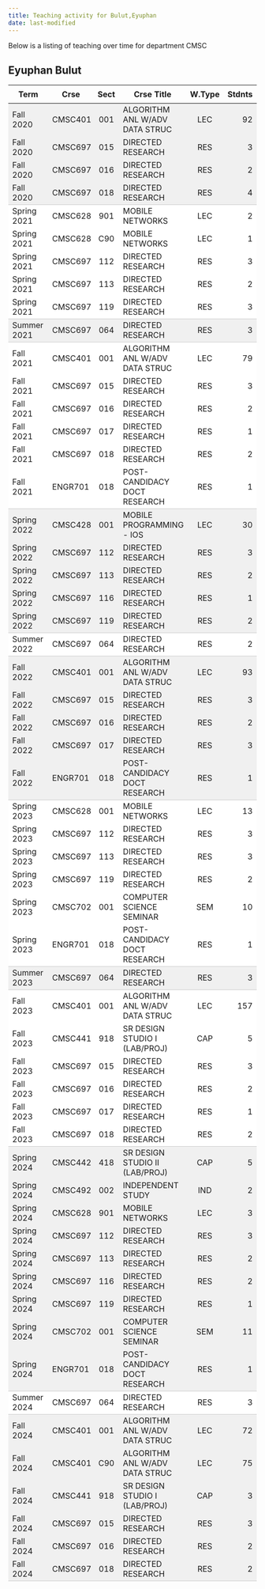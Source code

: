 ```yaml
---
title: Teaching activity for Bulut,Eyuphan
date: last-modified
---
```


Below is a listing of teaching over time for department CMSC


## Eyuphan Bulut

<style type="text/css">
#T_d4eb4 table {
  width: 100%;
  border-collapse: collapse;
}
#T_d4eb4 th {
  text-align: center;
  padding: 8px;
}
#T_d4eb4 td:nth-child(1) {
  padding-right: 10px;
  text-align: left;
}
#T_d4eb4 td:nth-child(2) {
  padding-right: 5px;
  text-align: left;
}
#T_d4eb4  td:nth-child(4) {
  padding-right: 5px;
  text-align: left;
}
#T_d4eb4 td:nth-child(3) {
  text-align: center;
}
#T_d4eb4  td:nth-child(5) {
  text-align: center;
}
#T_d4eb4 td:nth-child(6) {
  text-align: right;
}
#T_d4eb4  td:nth-child(7) {
  text-align: right;
}
#T_d4eb4_row0_col0, #T_d4eb4_row0_col1, #T_d4eb4_row0_col2, #T_d4eb4_row0_col3, #T_d4eb4_row0_col4, #T_d4eb4_row0_col5, #T_d4eb4_row0_col6, #T_d4eb4_row1_col0, #T_d4eb4_row1_col1, #T_d4eb4_row1_col2, #T_d4eb4_row1_col3, #T_d4eb4_row1_col4, #T_d4eb4_row1_col5, #T_d4eb4_row1_col6, #T_d4eb4_row2_col0, #T_d4eb4_row2_col1, #T_d4eb4_row2_col2, #T_d4eb4_row2_col3, #T_d4eb4_row2_col4, #T_d4eb4_row2_col5, #T_d4eb4_row2_col6, #T_d4eb4_row16_col0, #T_d4eb4_row16_col1, #T_d4eb4_row16_col2, #T_d4eb4_row16_col3, #T_d4eb4_row16_col4, #T_d4eb4_row16_col5, #T_d4eb4_row16_col6, #T_d4eb4_row17_col0, #T_d4eb4_row17_col1, #T_d4eb4_row17_col2, #T_d4eb4_row17_col3, #T_d4eb4_row17_col4, #T_d4eb4_row17_col5, #T_d4eb4_row17_col6, #T_d4eb4_row18_col0, #T_d4eb4_row18_col1, #T_d4eb4_row18_col2, #T_d4eb4_row18_col3, #T_d4eb4_row18_col4, #T_d4eb4_row18_col5, #T_d4eb4_row18_col6, #T_d4eb4_row19_col0, #T_d4eb4_row19_col1, #T_d4eb4_row19_col2, #T_d4eb4_row19_col3, #T_d4eb4_row19_col4, #T_d4eb4_row19_col5, #T_d4eb4_row19_col6, #T_d4eb4_row22_col0, #T_d4eb4_row22_col1, #T_d4eb4_row22_col2, #T_d4eb4_row22_col3, #T_d4eb4_row22_col4, #T_d4eb4_row22_col5, #T_d4eb4_row22_col6, #T_d4eb4_row23_col0, #T_d4eb4_row23_col1, #T_d4eb4_row23_col2, #T_d4eb4_row23_col3, #T_d4eb4_row23_col4, #T_d4eb4_row23_col5, #T_d4eb4_row23_col6, #T_d4eb4_row24_col0, #T_d4eb4_row24_col1, #T_d4eb4_row24_col2, #T_d4eb4_row24_col3, #T_d4eb4_row24_col4, #T_d4eb4_row24_col5, #T_d4eb4_row24_col6, #T_d4eb4_row25_col0, #T_d4eb4_row25_col1, #T_d4eb4_row25_col2, #T_d4eb4_row25_col3, #T_d4eb4_row25_col4, #T_d4eb4_row25_col5, #T_d4eb4_row25_col6, #T_d4eb4_row40_col0, #T_d4eb4_row40_col1, #T_d4eb4_row40_col2, #T_d4eb4_row40_col3, #T_d4eb4_row40_col4, #T_d4eb4_row40_col5, #T_d4eb4_row40_col6, #T_d4eb4_row41_col0, #T_d4eb4_row41_col1, #T_d4eb4_row41_col2, #T_d4eb4_row41_col3, #T_d4eb4_row41_col4, #T_d4eb4_row41_col5, #T_d4eb4_row41_col6, #T_d4eb4_row42_col0, #T_d4eb4_row42_col1, #T_d4eb4_row42_col2, #T_d4eb4_row42_col3, #T_d4eb4_row42_col4, #T_d4eb4_row42_col5, #T_d4eb4_row42_col6, #T_d4eb4_row43_col0, #T_d4eb4_row43_col1, #T_d4eb4_row43_col2, #T_d4eb4_row43_col3, #T_d4eb4_row43_col4, #T_d4eb4_row43_col5, #T_d4eb4_row43_col6, #T_d4eb4_row44_col0, #T_d4eb4_row44_col1, #T_d4eb4_row44_col2, #T_d4eb4_row44_col3, #T_d4eb4_row44_col4, #T_d4eb4_row44_col5, #T_d4eb4_row44_col6, #T_d4eb4_row45_col0, #T_d4eb4_row45_col1, #T_d4eb4_row45_col2, #T_d4eb4_row45_col3, #T_d4eb4_row45_col4, #T_d4eb4_row45_col5, #T_d4eb4_row45_col6, #T_d4eb4_row46_col0, #T_d4eb4_row46_col1, #T_d4eb4_row46_col2, #T_d4eb4_row46_col3, #T_d4eb4_row46_col4, #T_d4eb4_row46_col5, #T_d4eb4_row46_col6, #T_d4eb4_row47_col0, #T_d4eb4_row47_col1, #T_d4eb4_row47_col2, #T_d4eb4_row47_col3, #T_d4eb4_row47_col4, #T_d4eb4_row47_col5, #T_d4eb4_row47_col6, #T_d4eb4_row50_col0, #T_d4eb4_row50_col1, #T_d4eb4_row50_col2, #T_d4eb4_row50_col3, #T_d4eb4_row50_col4, #T_d4eb4_row50_col5, #T_d4eb4_row50_col6, #T_d4eb4_row51_col0, #T_d4eb4_row51_col1, #T_d4eb4_row51_col2, #T_d4eb4_row51_col3, #T_d4eb4_row51_col4, #T_d4eb4_row51_col5, #T_d4eb4_row51_col6, #T_d4eb4_row52_col0, #T_d4eb4_row52_col1, #T_d4eb4_row52_col2, #T_d4eb4_row52_col3, #T_d4eb4_row52_col4, #T_d4eb4_row52_col5, #T_d4eb4_row52_col6, #T_d4eb4_row53_col0, #T_d4eb4_row53_col1, #T_d4eb4_row53_col2, #T_d4eb4_row53_col3, #T_d4eb4_row53_col4, #T_d4eb4_row53_col5, #T_d4eb4_row53_col6, #T_d4eb4_row54_col0, #T_d4eb4_row54_col1, #T_d4eb4_row54_col2, #T_d4eb4_row54_col3, #T_d4eb4_row54_col4, #T_d4eb4_row54_col5, #T_d4eb4_row54_col6 {
  background-color: #f0f0f0;
  border-bottom: none;
}
#T_d4eb4_row3_col0, #T_d4eb4_row3_col1, #T_d4eb4_row3_col2, #T_d4eb4_row3_col3, #T_d4eb4_row3_col4, #T_d4eb4_row3_col5, #T_d4eb4_row3_col6, #T_d4eb4_row9_col0, #T_d4eb4_row9_col1, #T_d4eb4_row9_col2, #T_d4eb4_row9_col3, #T_d4eb4_row9_col4, #T_d4eb4_row9_col5, #T_d4eb4_row9_col6, #T_d4eb4_row20_col0, #T_d4eb4_row20_col1, #T_d4eb4_row20_col2, #T_d4eb4_row20_col3, #T_d4eb4_row20_col4, #T_d4eb4_row20_col5, #T_d4eb4_row20_col6, #T_d4eb4_row26_col0, #T_d4eb4_row26_col1, #T_d4eb4_row26_col2, #T_d4eb4_row26_col3, #T_d4eb4_row26_col4, #T_d4eb4_row26_col5, #T_d4eb4_row26_col6, #T_d4eb4_row33_col0, #T_d4eb4_row33_col1, #T_d4eb4_row33_col2, #T_d4eb4_row33_col3, #T_d4eb4_row33_col4, #T_d4eb4_row33_col5, #T_d4eb4_row33_col6, #T_d4eb4_row48_col0, #T_d4eb4_row48_col1, #T_d4eb4_row48_col2, #T_d4eb4_row48_col3, #T_d4eb4_row48_col4, #T_d4eb4_row48_col5, #T_d4eb4_row48_col6, #T_d4eb4_row55_col0, #T_d4eb4_row55_col1, #T_d4eb4_row55_col2, #T_d4eb4_row55_col3, #T_d4eb4_row55_col4, #T_d4eb4_row55_col5, #T_d4eb4_row55_col6 {
  background-color: #f0f0f0;
  border-bottom: 1px solid #ccc;
}
#T_d4eb4_row4_col0, #T_d4eb4_row4_col1, #T_d4eb4_row4_col2, #T_d4eb4_row4_col3, #T_d4eb4_row4_col4, #T_d4eb4_row4_col5, #T_d4eb4_row4_col6, #T_d4eb4_row5_col0, #T_d4eb4_row5_col1, #T_d4eb4_row5_col2, #T_d4eb4_row5_col3, #T_d4eb4_row5_col4, #T_d4eb4_row5_col5, #T_d4eb4_row5_col6, #T_d4eb4_row6_col0, #T_d4eb4_row6_col1, #T_d4eb4_row6_col2, #T_d4eb4_row6_col3, #T_d4eb4_row6_col4, #T_d4eb4_row6_col5, #T_d4eb4_row6_col6, #T_d4eb4_row7_col0, #T_d4eb4_row7_col1, #T_d4eb4_row7_col2, #T_d4eb4_row7_col3, #T_d4eb4_row7_col4, #T_d4eb4_row7_col5, #T_d4eb4_row7_col6, #T_d4eb4_row10_col0, #T_d4eb4_row10_col1, #T_d4eb4_row10_col2, #T_d4eb4_row10_col3, #T_d4eb4_row10_col4, #T_d4eb4_row10_col5, #T_d4eb4_row10_col6, #T_d4eb4_row11_col0, #T_d4eb4_row11_col1, #T_d4eb4_row11_col2, #T_d4eb4_row11_col3, #T_d4eb4_row11_col4, #T_d4eb4_row11_col5, #T_d4eb4_row11_col6, #T_d4eb4_row12_col0, #T_d4eb4_row12_col1, #T_d4eb4_row12_col2, #T_d4eb4_row12_col3, #T_d4eb4_row12_col4, #T_d4eb4_row12_col5, #T_d4eb4_row12_col6, #T_d4eb4_row13_col0, #T_d4eb4_row13_col1, #T_d4eb4_row13_col2, #T_d4eb4_row13_col3, #T_d4eb4_row13_col4, #T_d4eb4_row13_col5, #T_d4eb4_row13_col6, #T_d4eb4_row14_col0, #T_d4eb4_row14_col1, #T_d4eb4_row14_col2, #T_d4eb4_row14_col3, #T_d4eb4_row14_col4, #T_d4eb4_row14_col5, #T_d4eb4_row14_col6, #T_d4eb4_row27_col0, #T_d4eb4_row27_col1, #T_d4eb4_row27_col2, #T_d4eb4_row27_col3, #T_d4eb4_row27_col4, #T_d4eb4_row27_col5, #T_d4eb4_row27_col6, #T_d4eb4_row28_col0, #T_d4eb4_row28_col1, #T_d4eb4_row28_col2, #T_d4eb4_row28_col3, #T_d4eb4_row28_col4, #T_d4eb4_row28_col5, #T_d4eb4_row28_col6, #T_d4eb4_row29_col0, #T_d4eb4_row29_col1, #T_d4eb4_row29_col2, #T_d4eb4_row29_col3, #T_d4eb4_row29_col4, #T_d4eb4_row29_col5, #T_d4eb4_row29_col6, #T_d4eb4_row30_col0, #T_d4eb4_row30_col1, #T_d4eb4_row30_col2, #T_d4eb4_row30_col3, #T_d4eb4_row30_col4, #T_d4eb4_row30_col5, #T_d4eb4_row30_col6, #T_d4eb4_row31_col0, #T_d4eb4_row31_col1, #T_d4eb4_row31_col2, #T_d4eb4_row31_col3, #T_d4eb4_row31_col4, #T_d4eb4_row31_col5, #T_d4eb4_row31_col6, #T_d4eb4_row34_col0, #T_d4eb4_row34_col1, #T_d4eb4_row34_col2, #T_d4eb4_row34_col3, #T_d4eb4_row34_col4, #T_d4eb4_row34_col5, #T_d4eb4_row34_col6, #T_d4eb4_row35_col0, #T_d4eb4_row35_col1, #T_d4eb4_row35_col2, #T_d4eb4_row35_col3, #T_d4eb4_row35_col4, #T_d4eb4_row35_col5, #T_d4eb4_row35_col6, #T_d4eb4_row36_col0, #T_d4eb4_row36_col1, #T_d4eb4_row36_col2, #T_d4eb4_row36_col3, #T_d4eb4_row36_col4, #T_d4eb4_row36_col5, #T_d4eb4_row36_col6, #T_d4eb4_row37_col0, #T_d4eb4_row37_col1, #T_d4eb4_row37_col2, #T_d4eb4_row37_col3, #T_d4eb4_row37_col4, #T_d4eb4_row37_col5, #T_d4eb4_row37_col6, #T_d4eb4_row38_col0, #T_d4eb4_row38_col1, #T_d4eb4_row38_col2, #T_d4eb4_row38_col3, #T_d4eb4_row38_col4, #T_d4eb4_row38_col5, #T_d4eb4_row38_col6 {
  background-color: #ffffff;
  border-bottom: none;
}
#T_d4eb4_row8_col0, #T_d4eb4_row8_col1, #T_d4eb4_row8_col2, #T_d4eb4_row8_col3, #T_d4eb4_row8_col4, #T_d4eb4_row8_col5, #T_d4eb4_row8_col6, #T_d4eb4_row15_col0, #T_d4eb4_row15_col1, #T_d4eb4_row15_col2, #T_d4eb4_row15_col3, #T_d4eb4_row15_col4, #T_d4eb4_row15_col5, #T_d4eb4_row15_col6, #T_d4eb4_row21_col0, #T_d4eb4_row21_col1, #T_d4eb4_row21_col2, #T_d4eb4_row21_col3, #T_d4eb4_row21_col4, #T_d4eb4_row21_col5, #T_d4eb4_row21_col6, #T_d4eb4_row32_col0, #T_d4eb4_row32_col1, #T_d4eb4_row32_col2, #T_d4eb4_row32_col3, #T_d4eb4_row32_col4, #T_d4eb4_row32_col5, #T_d4eb4_row32_col6, #T_d4eb4_row39_col0, #T_d4eb4_row39_col1, #T_d4eb4_row39_col2, #T_d4eb4_row39_col3, #T_d4eb4_row39_col4, #T_d4eb4_row39_col5, #T_d4eb4_row39_col6, #T_d4eb4_row49_col0, #T_d4eb4_row49_col1, #T_d4eb4_row49_col2, #T_d4eb4_row49_col3, #T_d4eb4_row49_col4, #T_d4eb4_row49_col5, #T_d4eb4_row49_col6 {
  background-color: #ffffff;
  border-bottom: 1px solid #ccc;
}
</style>
<table id="T_d4eb4">
  <thead>
    <tr>
      <th id="T_d4eb4_level0_col0" class="col_heading level0 col0" >Term</th>
      <th id="T_d4eb4_level0_col1" class="col_heading level0 col1" >Crse</th>
      <th id="T_d4eb4_level0_col2" class="col_heading level0 col2" >Sect</th>
      <th id="T_d4eb4_level0_col3" class="col_heading level0 col3" >Crse Title</th>
      <th id="T_d4eb4_level0_col4" class="col_heading level0 col4" >W.Type</th>
      <th id="T_d4eb4_level0_col5" class="col_heading level0 col5" >Stdnts</th>
      <th id="T_d4eb4_level0_col6" class="col_heading level0 col6" >Hours</th>
    </tr>
  </thead>
  <tbody>
    <tr>
      <td id="T_d4eb4_row0_col0" class="data row0 col0" >Fall 2020</td>
      <td id="T_d4eb4_row0_col1" class="data row0 col1" >CMSC401</td>
      <td id="T_d4eb4_row0_col2" class="data row0 col2" >001</td>
      <td id="T_d4eb4_row0_col3" class="data row0 col3" >ALGORITHM ANL W/ADV DATA STRUC</td>
      <td id="T_d4eb4_row0_col4" class="data row0 col4" >LEC</td>
      <td id="T_d4eb4_row0_col5" class="data row0 col5" >92</td>
      <td id="T_d4eb4_row0_col6" class="data row0 col6" >276</td>
    </tr>
    <tr>
      <td id="T_d4eb4_row1_col0" class="data row1 col0" >Fall 2020</td>
      <td id="T_d4eb4_row1_col1" class="data row1 col1" >CMSC697</td>
      <td id="T_d4eb4_row1_col2" class="data row1 col2" >015</td>
      <td id="T_d4eb4_row1_col3" class="data row1 col3" >DIRECTED RESEARCH</td>
      <td id="T_d4eb4_row1_col4" class="data row1 col4" >RES</td>
      <td id="T_d4eb4_row1_col5" class="data row1 col5" >3</td>
      <td id="T_d4eb4_row1_col6" class="data row1 col6" >6</td>
    </tr>
    <tr>
      <td id="T_d4eb4_row2_col0" class="data row2 col0" >Fall 2020</td>
      <td id="T_d4eb4_row2_col1" class="data row2 col1" >CMSC697</td>
      <td id="T_d4eb4_row2_col2" class="data row2 col2" >016</td>
      <td id="T_d4eb4_row2_col3" class="data row2 col3" >DIRECTED RESEARCH</td>
      <td id="T_d4eb4_row2_col4" class="data row2 col4" >RES</td>
      <td id="T_d4eb4_row2_col5" class="data row2 col5" >2</td>
      <td id="T_d4eb4_row2_col6" class="data row2 col6" >6</td>
    </tr>
    <tr>
      <td id="T_d4eb4_row3_col0" class="data row3 col0" >Fall 2020</td>
      <td id="T_d4eb4_row3_col1" class="data row3 col1" >CMSC697</td>
      <td id="T_d4eb4_row3_col2" class="data row3 col2" >018</td>
      <td id="T_d4eb4_row3_col3" class="data row3 col3" >DIRECTED RESEARCH</td>
      <td id="T_d4eb4_row3_col4" class="data row3 col4" >RES</td>
      <td id="T_d4eb4_row3_col5" class="data row3 col5" >4</td>
      <td id="T_d4eb4_row3_col6" class="data row3 col6" >36</td>
    </tr>
    <tr>
      <td id="T_d4eb4_row4_col0" class="data row4 col0" >Spring 2021</td>
      <td id="T_d4eb4_row4_col1" class="data row4 col1" >CMSC628</td>
      <td id="T_d4eb4_row4_col2" class="data row4 col2" >901</td>
      <td id="T_d4eb4_row4_col3" class="data row4 col3" >MOBILE NETWORKS</td>
      <td id="T_d4eb4_row4_col4" class="data row4 col4" >LEC</td>
      <td id="T_d4eb4_row4_col5" class="data row4 col5" >2</td>
      <td id="T_d4eb4_row4_col6" class="data row4 col6" >6</td>
    </tr>
    <tr>
      <td id="T_d4eb4_row5_col0" class="data row5 col0" >Spring 2021</td>
      <td id="T_d4eb4_row5_col1" class="data row5 col1" >CMSC628</td>
      <td id="T_d4eb4_row5_col2" class="data row5 col2" >C90</td>
      <td id="T_d4eb4_row5_col3" class="data row5 col3" >MOBILE NETWORKS</td>
      <td id="T_d4eb4_row5_col4" class="data row5 col4" >LEC</td>
      <td id="T_d4eb4_row5_col5" class="data row5 col5" >1</td>
      <td id="T_d4eb4_row5_col6" class="data row5 col6" >3</td>
    </tr>
    <tr>
      <td id="T_d4eb4_row6_col0" class="data row6 col0" >Spring 2021</td>
      <td id="T_d4eb4_row6_col1" class="data row6 col1" >CMSC697</td>
      <td id="T_d4eb4_row6_col2" class="data row6 col2" >112</td>
      <td id="T_d4eb4_row6_col3" class="data row6 col3" >DIRECTED RESEARCH</td>
      <td id="T_d4eb4_row6_col4" class="data row6 col4" >RES</td>
      <td id="T_d4eb4_row6_col5" class="data row6 col5" >3</td>
      <td id="T_d4eb4_row6_col6" class="data row6 col6" >6</td>
    </tr>
    <tr>
      <td id="T_d4eb4_row7_col0" class="data row7 col0" >Spring 2021</td>
      <td id="T_d4eb4_row7_col1" class="data row7 col1" >CMSC697</td>
      <td id="T_d4eb4_row7_col2" class="data row7 col2" >113</td>
      <td id="T_d4eb4_row7_col3" class="data row7 col3" >DIRECTED RESEARCH</td>
      <td id="T_d4eb4_row7_col4" class="data row7 col4" >RES</td>
      <td id="T_d4eb4_row7_col5" class="data row7 col5" >2</td>
      <td id="T_d4eb4_row7_col6" class="data row7 col6" >6</td>
    </tr>
    <tr>
      <td id="T_d4eb4_row8_col0" class="data row8 col0" >Spring 2021</td>
      <td id="T_d4eb4_row8_col1" class="data row8 col1" >CMSC697</td>
      <td id="T_d4eb4_row8_col2" class="data row8 col2" >119</td>
      <td id="T_d4eb4_row8_col3" class="data row8 col3" >DIRECTED RESEARCH</td>
      <td id="T_d4eb4_row8_col4" class="data row8 col4" >RES</td>
      <td id="T_d4eb4_row8_col5" class="data row8 col5" >3</td>
      <td id="T_d4eb4_row8_col6" class="data row8 col6" >27</td>
    </tr>
    <tr>
      <td id="T_d4eb4_row9_col0" class="data row9 col0" >Summer 2021</td>
      <td id="T_d4eb4_row9_col1" class="data row9 col1" >CMSC697</td>
      <td id="T_d4eb4_row9_col2" class="data row9 col2" >064</td>
      <td id="T_d4eb4_row9_col3" class="data row9 col3" >DIRECTED RESEARCH</td>
      <td id="T_d4eb4_row9_col4" class="data row9 col4" >RES</td>
      <td id="T_d4eb4_row9_col5" class="data row9 col5" >3</td>
      <td id="T_d4eb4_row9_col6" class="data row9 col6" >9</td>
    </tr>
    <tr>
      <td id="T_d4eb4_row10_col0" class="data row10 col0" >Fall 2021</td>
      <td id="T_d4eb4_row10_col1" class="data row10 col1" >CMSC401</td>
      <td id="T_d4eb4_row10_col2" class="data row10 col2" >001</td>
      <td id="T_d4eb4_row10_col3" class="data row10 col3" >ALGORITHM ANL W/ADV DATA STRUC</td>
      <td id="T_d4eb4_row10_col4" class="data row10 col4" >LEC</td>
      <td id="T_d4eb4_row10_col5" class="data row10 col5" >79</td>
      <td id="T_d4eb4_row10_col6" class="data row10 col6" >237</td>
    </tr>
    <tr>
      <td id="T_d4eb4_row11_col0" class="data row11 col0" >Fall 2021</td>
      <td id="T_d4eb4_row11_col1" class="data row11 col1" >CMSC697</td>
      <td id="T_d4eb4_row11_col2" class="data row11 col2" >015</td>
      <td id="T_d4eb4_row11_col3" class="data row11 col3" >DIRECTED RESEARCH</td>
      <td id="T_d4eb4_row11_col4" class="data row11 col4" >RES</td>
      <td id="T_d4eb4_row11_col5" class="data row11 col5" >3</td>
      <td id="T_d4eb4_row11_col6" class="data row11 col6" >6</td>
    </tr>
    <tr>
      <td id="T_d4eb4_row12_col0" class="data row12 col0" >Fall 2021</td>
      <td id="T_d4eb4_row12_col1" class="data row12 col1" >CMSC697</td>
      <td id="T_d4eb4_row12_col2" class="data row12 col2" >016</td>
      <td id="T_d4eb4_row12_col3" class="data row12 col3" >DIRECTED RESEARCH</td>
      <td id="T_d4eb4_row12_col4" class="data row12 col4" >RES</td>
      <td id="T_d4eb4_row12_col5" class="data row12 col5" >2</td>
      <td id="T_d4eb4_row12_col6" class="data row12 col6" >6</td>
    </tr>
    <tr>
      <td id="T_d4eb4_row13_col0" class="data row13 col0" >Fall 2021</td>
      <td id="T_d4eb4_row13_col1" class="data row13 col1" >CMSC697</td>
      <td id="T_d4eb4_row13_col2" class="data row13 col2" >017</td>
      <td id="T_d4eb4_row13_col3" class="data row13 col3" >DIRECTED RESEARCH</td>
      <td id="T_d4eb4_row13_col4" class="data row13 col4" >RES</td>
      <td id="T_d4eb4_row13_col5" class="data row13 col5" >1</td>
      <td id="T_d4eb4_row13_col6" class="data row13 col6" >6</td>
    </tr>
    <tr>
      <td id="T_d4eb4_row14_col0" class="data row14 col0" >Fall 2021</td>
      <td id="T_d4eb4_row14_col1" class="data row14 col1" >CMSC697</td>
      <td id="T_d4eb4_row14_col2" class="data row14 col2" >018</td>
      <td id="T_d4eb4_row14_col3" class="data row14 col3" >DIRECTED RESEARCH</td>
      <td id="T_d4eb4_row14_col4" class="data row14 col4" >RES</td>
      <td id="T_d4eb4_row14_col5" class="data row14 col5" >2</td>
      <td id="T_d4eb4_row14_col6" class="data row14 col6" >18</td>
    </tr>
    <tr>
      <td id="T_d4eb4_row15_col0" class="data row15 col0" >Fall 2021</td>
      <td id="T_d4eb4_row15_col1" class="data row15 col1" >ENGR701</td>
      <td id="T_d4eb4_row15_col2" class="data row15 col2" >018</td>
      <td id="T_d4eb4_row15_col3" class="data row15 col3" >POST-CANDIDACY DOCT RESEARCH</td>
      <td id="T_d4eb4_row15_col4" class="data row15 col4" >RES</td>
      <td id="T_d4eb4_row15_col5" class="data row15 col5" >1</td>
      <td id="T_d4eb4_row15_col6" class="data row15 col6" >9</td>
    </tr>
    <tr>
      <td id="T_d4eb4_row16_col0" class="data row16 col0" >Spring 2022</td>
      <td id="T_d4eb4_row16_col1" class="data row16 col1" >CMSC428</td>
      <td id="T_d4eb4_row16_col2" class="data row16 col2" >001</td>
      <td id="T_d4eb4_row16_col3" class="data row16 col3" >MOBILE PROGRAMMING - IOS</td>
      <td id="T_d4eb4_row16_col4" class="data row16 col4" >LEC</td>
      <td id="T_d4eb4_row16_col5" class="data row16 col5" >30</td>
      <td id="T_d4eb4_row16_col6" class="data row16 col6" >90</td>
    </tr>
    <tr>
      <td id="T_d4eb4_row17_col0" class="data row17 col0" >Spring 2022</td>
      <td id="T_d4eb4_row17_col1" class="data row17 col1" >CMSC697</td>
      <td id="T_d4eb4_row17_col2" class="data row17 col2" >112</td>
      <td id="T_d4eb4_row17_col3" class="data row17 col3" >DIRECTED RESEARCH</td>
      <td id="T_d4eb4_row17_col4" class="data row17 col4" >RES</td>
      <td id="T_d4eb4_row17_col5" class="data row17 col5" >3</td>
      <td id="T_d4eb4_row17_col6" class="data row17 col6" >6</td>
    </tr>
    <tr>
      <td id="T_d4eb4_row18_col0" class="data row18 col0" >Spring 2022</td>
      <td id="T_d4eb4_row18_col1" class="data row18 col1" >CMSC697</td>
      <td id="T_d4eb4_row18_col2" class="data row18 col2" >113</td>
      <td id="T_d4eb4_row18_col3" class="data row18 col3" >DIRECTED RESEARCH</td>
      <td id="T_d4eb4_row18_col4" class="data row18 col4" >RES</td>
      <td id="T_d4eb4_row18_col5" class="data row18 col5" >2</td>
      <td id="T_d4eb4_row18_col6" class="data row18 col6" >6</td>
    </tr>
    <tr>
      <td id="T_d4eb4_row19_col0" class="data row19 col0" >Spring 2022</td>
      <td id="T_d4eb4_row19_col1" class="data row19 col1" >CMSC697</td>
      <td id="T_d4eb4_row19_col2" class="data row19 col2" >116</td>
      <td id="T_d4eb4_row19_col3" class="data row19 col3" >DIRECTED RESEARCH</td>
      <td id="T_d4eb4_row19_col4" class="data row19 col4" >RES</td>
      <td id="T_d4eb4_row19_col5" class="data row19 col5" >1</td>
      <td id="T_d4eb4_row19_col6" class="data row19 col6" >6</td>
    </tr>
    <tr>
      <td id="T_d4eb4_row20_col0" class="data row20 col0" >Spring 2022</td>
      <td id="T_d4eb4_row20_col1" class="data row20 col1" >CMSC697</td>
      <td id="T_d4eb4_row20_col2" class="data row20 col2" >119</td>
      <td id="T_d4eb4_row20_col3" class="data row20 col3" >DIRECTED RESEARCH</td>
      <td id="T_d4eb4_row20_col4" class="data row20 col4" >RES</td>
      <td id="T_d4eb4_row20_col5" class="data row20 col5" >2</td>
      <td id="T_d4eb4_row20_col6" class="data row20 col6" >18</td>
    </tr>
    <tr>
      <td id="T_d4eb4_row21_col0" class="data row21 col0" >Summer 2022</td>
      <td id="T_d4eb4_row21_col1" class="data row21 col1" >CMSC697</td>
      <td id="T_d4eb4_row21_col2" class="data row21 col2" >064</td>
      <td id="T_d4eb4_row21_col3" class="data row21 col3" >DIRECTED RESEARCH</td>
      <td id="T_d4eb4_row21_col4" class="data row21 col4" >RES</td>
      <td id="T_d4eb4_row21_col5" class="data row21 col5" >2</td>
      <td id="T_d4eb4_row21_col6" class="data row21 col6" >6</td>
    </tr>
    <tr>
      <td id="T_d4eb4_row22_col0" class="data row22 col0" >Fall 2022</td>
      <td id="T_d4eb4_row22_col1" class="data row22 col1" >CMSC401</td>
      <td id="T_d4eb4_row22_col2" class="data row22 col2" >001</td>
      <td id="T_d4eb4_row22_col3" class="data row22 col3" >ALGORITHM ANL W/ADV DATA STRUC</td>
      <td id="T_d4eb4_row22_col4" class="data row22 col4" >LEC</td>
      <td id="T_d4eb4_row22_col5" class="data row22 col5" >93</td>
      <td id="T_d4eb4_row22_col6" class="data row22 col6" >279</td>
    </tr>
    <tr>
      <td id="T_d4eb4_row23_col0" class="data row23 col0" >Fall 2022</td>
      <td id="T_d4eb4_row23_col1" class="data row23 col1" >CMSC697</td>
      <td id="T_d4eb4_row23_col2" class="data row23 col2" >015</td>
      <td id="T_d4eb4_row23_col3" class="data row23 col3" >DIRECTED RESEARCH</td>
      <td id="T_d4eb4_row23_col4" class="data row23 col4" >RES</td>
      <td id="T_d4eb4_row23_col5" class="data row23 col5" >3</td>
      <td id="T_d4eb4_row23_col6" class="data row23 col6" >6</td>
    </tr>
    <tr>
      <td id="T_d4eb4_row24_col0" class="data row24 col0" >Fall 2022</td>
      <td id="T_d4eb4_row24_col1" class="data row24 col1" >CMSC697</td>
      <td id="T_d4eb4_row24_col2" class="data row24 col2" >016</td>
      <td id="T_d4eb4_row24_col3" class="data row24 col3" >DIRECTED RESEARCH</td>
      <td id="T_d4eb4_row24_col4" class="data row24 col4" >RES</td>
      <td id="T_d4eb4_row24_col5" class="data row24 col5" >2</td>
      <td id="T_d4eb4_row24_col6" class="data row24 col6" >6</td>
    </tr>
    <tr>
      <td id="T_d4eb4_row25_col0" class="data row25 col0" >Fall 2022</td>
      <td id="T_d4eb4_row25_col1" class="data row25 col1" >CMSC697</td>
      <td id="T_d4eb4_row25_col2" class="data row25 col2" >017</td>
      <td id="T_d4eb4_row25_col3" class="data row25 col3" >DIRECTED RESEARCH</td>
      <td id="T_d4eb4_row25_col4" class="data row25 col4" >RES</td>
      <td id="T_d4eb4_row25_col5" class="data row25 col5" >3</td>
      <td id="T_d4eb4_row25_col6" class="data row25 col6" >18</td>
    </tr>
    <tr>
      <td id="T_d4eb4_row26_col0" class="data row26 col0" >Fall 2022</td>
      <td id="T_d4eb4_row26_col1" class="data row26 col1" >ENGR701</td>
      <td id="T_d4eb4_row26_col2" class="data row26 col2" >018</td>
      <td id="T_d4eb4_row26_col3" class="data row26 col3" >POST-CANDIDACY DOCT RESEARCH</td>
      <td id="T_d4eb4_row26_col4" class="data row26 col4" >RES</td>
      <td id="T_d4eb4_row26_col5" class="data row26 col5" >1</td>
      <td id="T_d4eb4_row26_col6" class="data row26 col6" >9</td>
    </tr>
    <tr>
      <td id="T_d4eb4_row27_col0" class="data row27 col0" >Spring 2023</td>
      <td id="T_d4eb4_row27_col1" class="data row27 col1" >CMSC628</td>
      <td id="T_d4eb4_row27_col2" class="data row27 col2" >001</td>
      <td id="T_d4eb4_row27_col3" class="data row27 col3" >MOBILE NETWORKS</td>
      <td id="T_d4eb4_row27_col4" class="data row27 col4" >LEC</td>
      <td id="T_d4eb4_row27_col5" class="data row27 col5" >13</td>
      <td id="T_d4eb4_row27_col6" class="data row27 col6" >39</td>
    </tr>
    <tr>
      <td id="T_d4eb4_row28_col0" class="data row28 col0" >Spring 2023</td>
      <td id="T_d4eb4_row28_col1" class="data row28 col1" >CMSC697</td>
      <td id="T_d4eb4_row28_col2" class="data row28 col2" >112</td>
      <td id="T_d4eb4_row28_col3" class="data row28 col3" >DIRECTED RESEARCH</td>
      <td id="T_d4eb4_row28_col4" class="data row28 col4" >RES</td>
      <td id="T_d4eb4_row28_col5" class="data row28 col5" >3</td>
      <td id="T_d4eb4_row28_col6" class="data row28 col6" >6</td>
    </tr>
    <tr>
      <td id="T_d4eb4_row29_col0" class="data row29 col0" >Spring 2023</td>
      <td id="T_d4eb4_row29_col1" class="data row29 col1" >CMSC697</td>
      <td id="T_d4eb4_row29_col2" class="data row29 col2" >113</td>
      <td id="T_d4eb4_row29_col3" class="data row29 col3" >DIRECTED RESEARCH</td>
      <td id="T_d4eb4_row29_col4" class="data row29 col4" >RES</td>
      <td id="T_d4eb4_row29_col5" class="data row29 col5" >3</td>
      <td id="T_d4eb4_row29_col6" class="data row29 col6" >9</td>
    </tr>
    <tr>
      <td id="T_d4eb4_row30_col0" class="data row30 col0" >Spring 2023</td>
      <td id="T_d4eb4_row30_col1" class="data row30 col1" >CMSC697</td>
      <td id="T_d4eb4_row30_col2" class="data row30 col2" >119</td>
      <td id="T_d4eb4_row30_col3" class="data row30 col3" >DIRECTED RESEARCH</td>
      <td id="T_d4eb4_row30_col4" class="data row30 col4" >RES</td>
      <td id="T_d4eb4_row30_col5" class="data row30 col5" >2</td>
      <td id="T_d4eb4_row30_col6" class="data row30 col6" >18</td>
    </tr>
    <tr>
      <td id="T_d4eb4_row31_col0" class="data row31 col0" >Spring 2023</td>
      <td id="T_d4eb4_row31_col1" class="data row31 col1" >CMSC702</td>
      <td id="T_d4eb4_row31_col2" class="data row31 col2" >001</td>
      <td id="T_d4eb4_row31_col3" class="data row31 col3" >COMPUTER SCIENCE SEMINAR</td>
      <td id="T_d4eb4_row31_col4" class="data row31 col4" >SEM</td>
      <td id="T_d4eb4_row31_col5" class="data row31 col5" >10</td>
      <td id="T_d4eb4_row31_col6" class="data row31 col6" >10</td>
    </tr>
    <tr>
      <td id="T_d4eb4_row32_col0" class="data row32 col0" >Spring 2023</td>
      <td id="T_d4eb4_row32_col1" class="data row32 col1" >ENGR701</td>
      <td id="T_d4eb4_row32_col2" class="data row32 col2" >018</td>
      <td id="T_d4eb4_row32_col3" class="data row32 col3" >POST-CANDIDACY DOCT RESEARCH</td>
      <td id="T_d4eb4_row32_col4" class="data row32 col4" >RES</td>
      <td id="T_d4eb4_row32_col5" class="data row32 col5" >1</td>
      <td id="T_d4eb4_row32_col6" class="data row32 col6" >9</td>
    </tr>
    <tr>
      <td id="T_d4eb4_row33_col0" class="data row33 col0" >Summer 2023</td>
      <td id="T_d4eb4_row33_col1" class="data row33 col1" >CMSC697</td>
      <td id="T_d4eb4_row33_col2" class="data row33 col2" >064</td>
      <td id="T_d4eb4_row33_col3" class="data row33 col3" >DIRECTED RESEARCH</td>
      <td id="T_d4eb4_row33_col4" class="data row33 col4" >RES</td>
      <td id="T_d4eb4_row33_col5" class="data row33 col5" >3</td>
      <td id="T_d4eb4_row33_col6" class="data row33 col6" >9</td>
    </tr>
    <tr>
      <td id="T_d4eb4_row34_col0" class="data row34 col0" >Fall 2023</td>
      <td id="T_d4eb4_row34_col1" class="data row34 col1" >CMSC401</td>
      <td id="T_d4eb4_row34_col2" class="data row34 col2" >001</td>
      <td id="T_d4eb4_row34_col3" class="data row34 col3" >ALGORITHM ANL W/ADV DATA STRUC</td>
      <td id="T_d4eb4_row34_col4" class="data row34 col4" >LEC</td>
      <td id="T_d4eb4_row34_col5" class="data row34 col5" >157</td>
      <td id="T_d4eb4_row34_col6" class="data row34 col6" >471</td>
    </tr>
    <tr>
      <td id="T_d4eb4_row35_col0" class="data row35 col0" >Fall 2023</td>
      <td id="T_d4eb4_row35_col1" class="data row35 col1" >CMSC441</td>
      <td id="T_d4eb4_row35_col2" class="data row35 col2" >918</td>
      <td id="T_d4eb4_row35_col3" class="data row35 col3" >SR DESIGN STUDIO I (LAB/PROJ)</td>
      <td id="T_d4eb4_row35_col4" class="data row35 col4" >CAP</td>
      <td id="T_d4eb4_row35_col5" class="data row35 col5" >5</td>
      <td id="T_d4eb4_row35_col6" class="data row35 col6" >10</td>
    </tr>
    <tr>
      <td id="T_d4eb4_row36_col0" class="data row36 col0" >Fall 2023</td>
      <td id="T_d4eb4_row36_col1" class="data row36 col1" >CMSC697</td>
      <td id="T_d4eb4_row36_col2" class="data row36 col2" >015</td>
      <td id="T_d4eb4_row36_col3" class="data row36 col3" >DIRECTED RESEARCH</td>
      <td id="T_d4eb4_row36_col4" class="data row36 col4" >RES</td>
      <td id="T_d4eb4_row36_col5" class="data row36 col5" >3</td>
      <td id="T_d4eb4_row36_col6" class="data row36 col6" >6</td>
    </tr>
    <tr>
      <td id="T_d4eb4_row37_col0" class="data row37 col0" >Fall 2023</td>
      <td id="T_d4eb4_row37_col1" class="data row37 col1" >CMSC697</td>
      <td id="T_d4eb4_row37_col2" class="data row37 col2" >016</td>
      <td id="T_d4eb4_row37_col3" class="data row37 col3" >DIRECTED RESEARCH</td>
      <td id="T_d4eb4_row37_col4" class="data row37 col4" >RES</td>
      <td id="T_d4eb4_row37_col5" class="data row37 col5" >2</td>
      <td id="T_d4eb4_row37_col6" class="data row37 col6" >6</td>
    </tr>
    <tr>
      <td id="T_d4eb4_row38_col0" class="data row38 col0" >Fall 2023</td>
      <td id="T_d4eb4_row38_col1" class="data row38 col1" >CMSC697</td>
      <td id="T_d4eb4_row38_col2" class="data row38 col2" >017</td>
      <td id="T_d4eb4_row38_col3" class="data row38 col3" >DIRECTED RESEARCH</td>
      <td id="T_d4eb4_row38_col4" class="data row38 col4" >RES</td>
      <td id="T_d4eb4_row38_col5" class="data row38 col5" >1</td>
      <td id="T_d4eb4_row38_col6" class="data row38 col6" >6</td>
    </tr>
    <tr>
      <td id="T_d4eb4_row39_col0" class="data row39 col0" >Fall 2023</td>
      <td id="T_d4eb4_row39_col1" class="data row39 col1" >CMSC697</td>
      <td id="T_d4eb4_row39_col2" class="data row39 col2" >018</td>
      <td id="T_d4eb4_row39_col3" class="data row39 col3" >DIRECTED RESEARCH</td>
      <td id="T_d4eb4_row39_col4" class="data row39 col4" >RES</td>
      <td id="T_d4eb4_row39_col5" class="data row39 col5" >2</td>
      <td id="T_d4eb4_row39_col6" class="data row39 col6" >18</td>
    </tr>
    <tr>
      <td id="T_d4eb4_row40_col0" class="data row40 col0" >Spring 2024</td>
      <td id="T_d4eb4_row40_col1" class="data row40 col1" >CMSC442</td>
      <td id="T_d4eb4_row40_col2" class="data row40 col2" >418</td>
      <td id="T_d4eb4_row40_col3" class="data row40 col3" >SR DESIGN STUDIO II (LAB/PROJ)</td>
      <td id="T_d4eb4_row40_col4" class="data row40 col4" >CAP</td>
      <td id="T_d4eb4_row40_col5" class="data row40 col5" >5</td>
      <td id="T_d4eb4_row40_col6" class="data row40 col6" >10</td>
    </tr>
    <tr>
      <td id="T_d4eb4_row41_col0" class="data row41 col0" >Spring 2024</td>
      <td id="T_d4eb4_row41_col1" class="data row41 col1" >CMSC492</td>
      <td id="T_d4eb4_row41_col2" class="data row41 col2" >002</td>
      <td id="T_d4eb4_row41_col3" class="data row41 col3" >INDEPENDENT STUDY</td>
      <td id="T_d4eb4_row41_col4" class="data row41 col4" >IND</td>
      <td id="T_d4eb4_row41_col5" class="data row41 col5" >2</td>
      <td id="T_d4eb4_row41_col6" class="data row41 col6" >6</td>
    </tr>
    <tr>
      <td id="T_d4eb4_row42_col0" class="data row42 col0" >Spring 2024</td>
      <td id="T_d4eb4_row42_col1" class="data row42 col1" >CMSC628</td>
      <td id="T_d4eb4_row42_col2" class="data row42 col2" >901</td>
      <td id="T_d4eb4_row42_col3" class="data row42 col3" >MOBILE NETWORKS</td>
      <td id="T_d4eb4_row42_col4" class="data row42 col4" >LEC</td>
      <td id="T_d4eb4_row42_col5" class="data row42 col5" >3</td>
      <td id="T_d4eb4_row42_col6" class="data row42 col6" >9</td>
    </tr>
    <tr>
      <td id="T_d4eb4_row43_col0" class="data row43 col0" >Spring 2024</td>
      <td id="T_d4eb4_row43_col1" class="data row43 col1" >CMSC697</td>
      <td id="T_d4eb4_row43_col2" class="data row43 col2" >112</td>
      <td id="T_d4eb4_row43_col3" class="data row43 col3" >DIRECTED RESEARCH</td>
      <td id="T_d4eb4_row43_col4" class="data row43 col4" >RES</td>
      <td id="T_d4eb4_row43_col5" class="data row43 col5" >3</td>
      <td id="T_d4eb4_row43_col6" class="data row43 col6" >6</td>
    </tr>
    <tr>
      <td id="T_d4eb4_row44_col0" class="data row44 col0" >Spring 2024</td>
      <td id="T_d4eb4_row44_col1" class="data row44 col1" >CMSC697</td>
      <td id="T_d4eb4_row44_col2" class="data row44 col2" >113</td>
      <td id="T_d4eb4_row44_col3" class="data row44 col3" >DIRECTED RESEARCH</td>
      <td id="T_d4eb4_row44_col4" class="data row44 col4" >RES</td>
      <td id="T_d4eb4_row44_col5" class="data row44 col5" >2</td>
      <td id="T_d4eb4_row44_col6" class="data row44 col6" >6</td>
    </tr>
    <tr>
      <td id="T_d4eb4_row45_col0" class="data row45 col0" >Spring 2024</td>
      <td id="T_d4eb4_row45_col1" class="data row45 col1" >CMSC697</td>
      <td id="T_d4eb4_row45_col2" class="data row45 col2" >116</td>
      <td id="T_d4eb4_row45_col3" class="data row45 col3" >DIRECTED RESEARCH</td>
      <td id="T_d4eb4_row45_col4" class="data row45 col4" >RES</td>
      <td id="T_d4eb4_row45_col5" class="data row45 col5" >2</td>
      <td id="T_d4eb4_row45_col6" class="data row45 col6" >12</td>
    </tr>
    <tr>
      <td id="T_d4eb4_row46_col0" class="data row46 col0" >Spring 2024</td>
      <td id="T_d4eb4_row46_col1" class="data row46 col1" >CMSC697</td>
      <td id="T_d4eb4_row46_col2" class="data row46 col2" >119</td>
      <td id="T_d4eb4_row46_col3" class="data row46 col3" >DIRECTED RESEARCH</td>
      <td id="T_d4eb4_row46_col4" class="data row46 col4" >RES</td>
      <td id="T_d4eb4_row46_col5" class="data row46 col5" >1</td>
      <td id="T_d4eb4_row46_col6" class="data row46 col6" >9</td>
    </tr>
    <tr>
      <td id="T_d4eb4_row47_col0" class="data row47 col0" >Spring 2024</td>
      <td id="T_d4eb4_row47_col1" class="data row47 col1" >CMSC702</td>
      <td id="T_d4eb4_row47_col2" class="data row47 col2" >001</td>
      <td id="T_d4eb4_row47_col3" class="data row47 col3" >COMPUTER SCIENCE SEMINAR</td>
      <td id="T_d4eb4_row47_col4" class="data row47 col4" >SEM</td>
      <td id="T_d4eb4_row47_col5" class="data row47 col5" >11</td>
      <td id="T_d4eb4_row47_col6" class="data row47 col6" >11</td>
    </tr>
    <tr>
      <td id="T_d4eb4_row48_col0" class="data row48 col0" >Spring 2024</td>
      <td id="T_d4eb4_row48_col1" class="data row48 col1" >ENGR701</td>
      <td id="T_d4eb4_row48_col2" class="data row48 col2" >018</td>
      <td id="T_d4eb4_row48_col3" class="data row48 col3" >POST-CANDIDACY DOCT RESEARCH</td>
      <td id="T_d4eb4_row48_col4" class="data row48 col4" >RES</td>
      <td id="T_d4eb4_row48_col5" class="data row48 col5" >1</td>
      <td id="T_d4eb4_row48_col6" class="data row48 col6" >9</td>
    </tr>
    <tr>
      <td id="T_d4eb4_row49_col0" class="data row49 col0" >Summer 2024</td>
      <td id="T_d4eb4_row49_col1" class="data row49 col1" >CMSC697</td>
      <td id="T_d4eb4_row49_col2" class="data row49 col2" >064</td>
      <td id="T_d4eb4_row49_col3" class="data row49 col3" >DIRECTED RESEARCH</td>
      <td id="T_d4eb4_row49_col4" class="data row49 col4" >RES</td>
      <td id="T_d4eb4_row49_col5" class="data row49 col5" >3</td>
      <td id="T_d4eb4_row49_col6" class="data row49 col6" >9</td>
    </tr>
    <tr>
      <td id="T_d4eb4_row50_col0" class="data row50 col0" >Fall 2024</td>
      <td id="T_d4eb4_row50_col1" class="data row50 col1" >CMSC401</td>
      <td id="T_d4eb4_row50_col2" class="data row50 col2" >001</td>
      <td id="T_d4eb4_row50_col3" class="data row50 col3" >ALGORITHM ANL W/ADV DATA STRUC</td>
      <td id="T_d4eb4_row50_col4" class="data row50 col4" >LEC</td>
      <td id="T_d4eb4_row50_col5" class="data row50 col5" >72</td>
      <td id="T_d4eb4_row50_col6" class="data row50 col6" >216</td>
    </tr>
    <tr>
      <td id="T_d4eb4_row51_col0" class="data row51 col0" >Fall 2024</td>
      <td id="T_d4eb4_row51_col1" class="data row51 col1" >CMSC401</td>
      <td id="T_d4eb4_row51_col2" class="data row51 col2" >C90</td>
      <td id="T_d4eb4_row51_col3" class="data row51 col3" >ALGORITHM ANL W/ADV DATA STRUC</td>
      <td id="T_d4eb4_row51_col4" class="data row51 col4" >LEC</td>
      <td id="T_d4eb4_row51_col5" class="data row51 col5" >75</td>
      <td id="T_d4eb4_row51_col6" class="data row51 col6" >225</td>
    </tr>
    <tr>
      <td id="T_d4eb4_row52_col0" class="data row52 col0" >Fall 2024</td>
      <td id="T_d4eb4_row52_col1" class="data row52 col1" >CMSC441</td>
      <td id="T_d4eb4_row52_col2" class="data row52 col2" >918</td>
      <td id="T_d4eb4_row52_col3" class="data row52 col3" >SR DESIGN STUDIO I (LAB/PROJ)</td>
      <td id="T_d4eb4_row52_col4" class="data row52 col4" >CAP</td>
      <td id="T_d4eb4_row52_col5" class="data row52 col5" >3</td>
      <td id="T_d4eb4_row52_col6" class="data row52 col6" >6</td>
    </tr>
    <tr>
      <td id="T_d4eb4_row53_col0" class="data row53 col0" >Fall 2024</td>
      <td id="T_d4eb4_row53_col1" class="data row53 col1" >CMSC697</td>
      <td id="T_d4eb4_row53_col2" class="data row53 col2" >015</td>
      <td id="T_d4eb4_row53_col3" class="data row53 col3" >DIRECTED RESEARCH</td>
      <td id="T_d4eb4_row53_col4" class="data row53 col4" >RES</td>
      <td id="T_d4eb4_row53_col5" class="data row53 col5" >3</td>
      <td id="T_d4eb4_row53_col6" class="data row53 col6" >6</td>
    </tr>
    <tr>
      <td id="T_d4eb4_row54_col0" class="data row54 col0" >Fall 2024</td>
      <td id="T_d4eb4_row54_col1" class="data row54 col1" >CMSC697</td>
      <td id="T_d4eb4_row54_col2" class="data row54 col2" >016</td>
      <td id="T_d4eb4_row54_col3" class="data row54 col3" >DIRECTED RESEARCH</td>
      <td id="T_d4eb4_row54_col4" class="data row54 col4" >RES</td>
      <td id="T_d4eb4_row54_col5" class="data row54 col5" >2</td>
      <td id="T_d4eb4_row54_col6" class="data row54 col6" >6</td>
    </tr>
    <tr>
      <td id="T_d4eb4_row55_col0" class="data row55 col0" >Fall 2024</td>
      <td id="T_d4eb4_row55_col1" class="data row55 col1" >CMSC697</td>
      <td id="T_d4eb4_row55_col2" class="data row55 col2" >018</td>
      <td id="T_d4eb4_row55_col3" class="data row55 col3" >DIRECTED RESEARCH</td>
      <td id="T_d4eb4_row55_col4" class="data row55 col4" >RES</td>
      <td id="T_d4eb4_row55_col5" class="data row55 col5" >2</td>
      <td id="T_d4eb4_row55_col6" class="data row55 col6" >18</td>
    </tr>
  </tbody>
</table>



